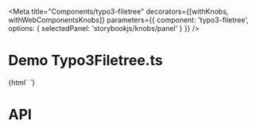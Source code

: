 
<Meta
  title="Components/typo3-filetree"
  decorators={[withKnobs, withWebComponentsKnobs]}
  parameters={{ component: 'typo3-filetree', options: { selectedPanel: 'storybookjs/knobs/panel' } }}
  />

# Demo Typo3Filetree.ts

<Preview>
    <Story name="Filetree" height="220px">
    {html`
      <typo3-filetree
        style="height:100px;"
        expandedNodeIds="[0]"
        @typo3-node-select="${(e) => action(`typo3-node-select`)(e.detail)}"
        @typo3-node-expand="${(e) => action(`typo3-node-expand`)(e.detail)}"
        @typo3-node-collapse="${(e) => action(`typo3-node-collapse`)(e.detail)}"
        @typo3-node-contextmenu="${(e) => action(`typo3-node-contextmenu`)(e.detail)}"
        @typo3-node-rename="${(e) => action(`typo3-node-rename`)(e.detail)}"
        nodes='
        [
          {
            "stateIdentifier": "0_0",
            "identifier": 0,
            "depth": 0,
            "tip": "id=0",
            "icon": "node_modules/@typo3/icons/dist/sprites/apps.svg#apps-filetree-mount",
            "name": "New TYPO3 site",
            "nameSourceField": "title",
            "mountPoint": 0,
            "workspaceId": 0,
            "siblingsCount": 1,
            "siblingsPosition": 1,
            "allowDelete": true,
            "allowEdit": true,
            "hasChildren": true,
            "isMountPoint": true,
            "loaded": true
          },
          {
            "stateIdentifier": "0_1",
            "identifier": 1,
            "depth": 1,
            "tip": "id=1 - Hidden",
            "icon": "node_modules/@typo3/icons/dist/sprites/apps.svg#apps-filetree-folder-default",
            "name": "Dummy Page",
            "nameSourceField": "title",
            "mountPoint": 0,
            "workspaceId": 1,
            "siblingsCount": 1,
            "siblingsPosition": 1,
            "allowDelete": true,
            "allowEdit": true,
            "overlayIcon": "overlay-hidden",
            "hasChildren": true
          },
          {
            "stateIdentifier": "1_2",
            "identifier": 2,
            "depth": 2,
            "tip": "id=2 - Hidden",
            "icon": "node_modules/@typo3/icons/dist/sprites/apps.svg#apps-filetree-folder-default",
            "name": "Dummy Page Child",
            "nameSourceField": "title",
            "mountPoint": 0,
            "workspaceId": 1,
            "siblingsCount": 0,
            "siblingsPosition": 1,
            "allowDelete": true,
            "allowEdit": true,
            "overlayIcon": "overlay-hidden"
          }
        ]
      '></typo3-filetree>
    `}
    </Story>
</Preview>

# API

<Props of="typo3-filetree" />
